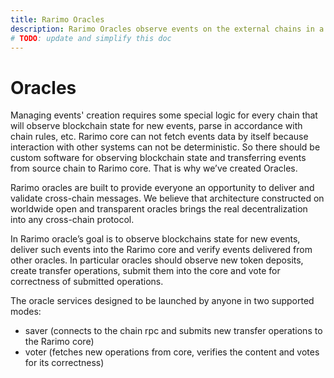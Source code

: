 ```yaml
---
title: Rarimo Oracles
description: Rarimo Oracles observe events on the external chains in a secure and decentralized way.
# TODO: update and simplify this doc
---
```


# Oracles

Managing events' creation requires some special logic for every chain that will observe blockchain state for new events,
parse in accordance with chain rules, etc. Rarimo core can not fetch events data by itself because interaction with
other systems can not be deterministic.
So there should be custom software for observing blockchain state and transferring events from
source chain to Rarimo core. That is why we’ve created Oracles.

Rarimo oracles are built to provide everyone an opportunity to deliver and validate cross-chain messages.
We believe that architecture constructed on worldwide open and transparent oracles brings the real decentralization
into any cross-chain protocol.

In Rarimo oracle’s goal is to observe blockchains state for new events, deliver such events into the Rarimo core and
verify events delivered from other oracles. In particular oracles should observe new token deposits,
create transfer operations, submit them into the core and vote for correctness of submitted operations.

The oracle services designed to be launched by anyone in two supported modes:

- saver (connects to the chain rpc and submits new transfer operations to the Rarimo core)
- voter (fetches new operations from core, verifies the content and votes for its correctness)
